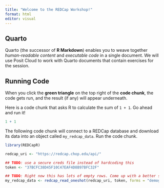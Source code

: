 ```yaml
---
title: "Welcome to the REDCap Workshop!"
format: html
editor: visual
---
```


## Quarto

Quarto (the successor of **R Markdown**) enables you to weave together *human-readable content* and *executable code* in a single document. We will use Posit Cloud to work with Quarto documents that contain exercises for the session.

## Running Code

When you click the **green triangle** on the top right of the **code chunk**, the code gets run, and the result (if any) will appear underneath.

Here is a code chunk that asks R to calculate the sum of `1 + 1`. Go ahead and run it!

```r
1 + 1
```

The following code chunk will connect to a REDCap database and download its data into an object called `my_redcap_data`. Run the code chunk.

```r
library(REDCapR)

redcap_uri <- "https://redcap.chop.edu/api/"

## TODO: use a secure creds file instead of hardcoding this
token <- "37BCFC38D45F10C47EAF4D8B97BFC32F"

## TODO: Right now this has lots of empty rows. Come up with a better solution. Maybe download from a different, simpler database?
my_redcap_data <- redcap_read_oneshot(redcap_uri, token, forms = "demographics")$data
```
